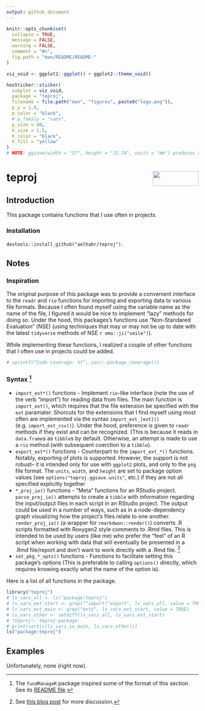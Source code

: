 ```yaml
---
output: github_document
---
```


```r
knitr::opts_chunk$set(
  collapse = TRUE,
  message = FALSE,
  warning = FALSE,
  comment = "#>",
  fig.path = "man/README/README-"
)
```

```r
viz_void <- ggplot2::ggplot() + ggplot2::theme_void()

hexSticker::sticker(
  subplot = viz_void,
  package = "teproj",
  filename = file.path("man", "figures", paste0("logo.png")),
  p_y = 1.0,
  p_color = "black",
  # p_family = "sans",
  p_size = 40,
  h_size = 1.5,
  h_color = "black",
  h_fill = "yellow"
)
# NOTE: ggsave(width = "37", height = "31.74", units = "mm") produces a png with 120x140px dimensions.
```

# teproj <img src="man/figures/logo.png" align="right" height="39" width="120"/>

##  Introduction

This package contains functions that I use often in projects.

### Installation

`devtools::install_github("aelhabr/teproj")`.

## Notes

### Inspiration

The original purpose of this package was to provide a convenient interface
to the `readr` and `rio` functions for importing and exporting data to various file formats.
Because I often found myself using the variable name as the name of the file,
I figured it would be nice to implement "lazy" methods for doing so.
Under the hood, this packages's functions use "Non-Standared Evaluation" (NSE)
(using techniques that may or may
not be up to date with the latest `tidyverse` methods of NSE `r emo::ji("smile")`).

While implementing these functions, I realized a couple of other functions that I often
use in projects could be added.

```r
# sprintf("Code coverage: %f", covr::package_coverage())
```

### Syntax [^fn_readme]

[^fn_readme]:
The `fundManageR` package inspired some of the format of this section.
See its [README file](https://github.com/abresler/fundManageR/blob/master/readme.Rmd).

* `import_ext*()` functions - Implement `rio`-like interface (note the use
of the verb "import") for reading data from files.
The main function is `import_ext()`, which requires that the file extension be specified with
the `ext` paramater. Shorcuts for the extensions that I find myself using most often
are implemented via the syntax `import_ext_[ext]()` (e.g. `import_ext_csv()`).
Under the hood, preference is given to `readr` methods if they exist and can be recognized.
(This is because it reads in `data.frame`s as `tibble`s by default.
Otherwise, an attempt is made to use a `rio` method (with subsequent coerction to a `tibble`).
* `export_ext*()` functions - Counterpart to the `import_ext_*()` functions.
Notably, exporting of plots is supported. However, the support is not robust--
it is intended only for use with `ggplot2` plots, and only to the `png` file format.
The `units`, `width`, and `height` are set to package option values
(see `options("teproj.ggsave.units"`, etc.)
if they are not all specified explicitly together
* `*_proj_io()` functions - "Meta" functions for an RStudio project.
`parse_proj_io()` attempts to create a `tibble` with
information regarding the input/output files in each script in an RStudio project.
The output could be used in a number of ways, such as in a node-dependency graph
visualizing how the project's files relate to one another.
`render_proj_io()` (a wrapper for `rmarkdwon::render()`) converts .R scripts
formatted with Roxygen2 style comments to .Rmd files. This is intended to be used
by users (like me) who prefer the "feel" of an R script when working with data that will
eventually be presented in a .Rmd file/report and don't want to work directly with
a .Rmd file. [^fn_r2rmd]
* `set_pkg_*_opts()` functions - Functions to facilitate setting this package's options
(This is preferable to calling `options()` directly,
which requires knowing exactly what the name of the option is).

[^fn_r2rmd]:
See [this blog post](http://brooksandrew.github.io/simpleblog/articles/render-reports-directly-from-R-scripts/) for more discussion.

Here is a list of all functions in the package.

```r
library("teproj")
# ls_vars_all <- ls("package:teproj")
# ls_vars_ext_start <- grep("^import|^export", ls_vars_all, value = TRUE)
# ls_vars_ext_main <- grep("ext$", ls_vars_ext_start, value = TRUE)
# ls_vars_other <- setdiff(ls_vars_all, ls_vars_ext_start)
# ?teproj::`teproj-package`
# print(sort(c(ls_vars_io_main, ls_vars_other)))
ls("package:teproj")
```


## Examples

Unfortunately, none (right now).

